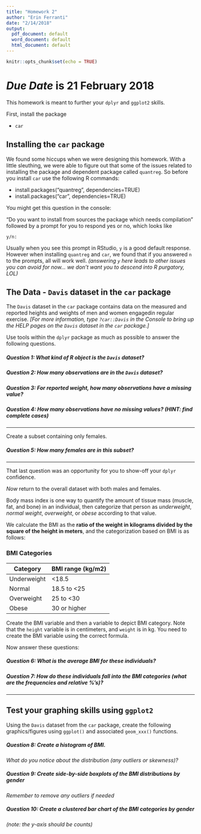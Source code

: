 ```yaml
---
title: "Homework 2"
author: "Erin Ferranti"
date: "2/14/2018"
output:
  pdf_document: default
  word_document: default
  html_document: default
---
```


```r
knitr::opts_chunk$set(echo = TRUE)
```

# *Due Date* is 21 February 2018

This homework is meant to further your `dplyr` and `ggplot2` skills. 

First, install the package 

* `car`

## Installing the `car` package

We found some hiccups when we were designing this homework. With a little sleuthing, we were able to figure out that some of the issues related to installing the package and dependent package called `quantreg`. So before you install `car` use the following R commands:

* install.packages("quantreg", dependencies=TRUE)
* install.packages("car", dependencies=TRUE)

You might get this question in the console: 

"Do you want to install from sources the package which needs compilation" followed by a prompt for you to respond yes or no, which looks like

`y/n:`

Usually when you see this prompt in RStudio, `y` is a good default response. However when installing `quantreg` and `car`, we found that if you answered `n` to the prompts, all will work well. _(answering `y` here leads to other issues you can avoid for now... we don't want you to descend into R purgatory, LOL)_

## The Data - `Davis` dataset in the `car` package

The `Davis` dataset in the `car` package contains data on the measured and reported heights and weights of men and women engagedin regular exercise. _[For more information, type `?car::Davis` in the Console to bring up the HELP pages on the `Davis` dataset in the `car` package.]_

Use tools within the `dplyr` package as much as possible to answer the following questions.

##### **Question 1:** What kind of R object is the `Davis` dataset?

##### **Question 2:** How many observations are in the `Davis` dataset?

##### **Question 3:** For reported weight, how many observations have a missing value?

##### **Question 4:** How many observations have no missing values? _(HINT: find complete cases)_

---

Create a subset containing only females.

##### **Question 5:** How many females are in this subset?

---

That last question was an opportunity for you to show-off your `dplyr` confidence. 

*Now* return to the overall dataset with both males and females.

Body mass index is one way to quantify the amount of tissue mass (muscle, fat, and bone) in an individual, then categorize that person as _underweight_, _normal_ _weight_, _overweight_, or _obese_ according to that value. 

We calculate the BMI as the **ratio of the weight in kilograms divided by the square of the height in meters**, and the categorization based on BMI is as follows:

### BMI Categories

 Category    | BMI range (kg/m2)   
 ----------- | ------------------- 
 Underweight | <18.5              
 Normal      | 18.5 to <25              
 Overweight  | 25 to <30                
 Obese       | 30 or higher                  

Create the BMI variable and then a variable to depict BMI category. Note that the `height` variable is in centimeters, and `weight` is in kg. You need to create the BMI variable using the correct formula. 

Now answer these questions:

##### **Question 6:** What is the average BMI for these individuals?

##### **Question 7:** How do these individuals fall into the BMI categories (what are the frequencies and relative %'s)?

----

## Test your graphing skills using `ggplot2`

Using the `Davis` dataset from the `car` package, create the following graphics/figures using `ggplot()` and associated `geom_xxx()` functions.

##### **Question 8:** Create a histogram of BMI. 

_What do you notice about the distribution (any outliers or skewness)?_

##### **Question 9:** Create side-by-side boxplots of the BMI distributions by gender

_Remember to remove any outliers if needed_

##### **Question 10:** Create a clustered bar chart of the BMI categories by gender

_(note: the y-axis should be counts)_

